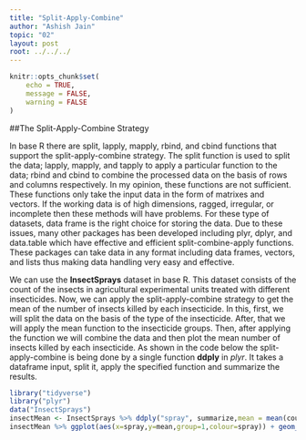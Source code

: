 ```yaml
---
title: "Split-Apply-Combine"
author: "Ashish Jain"
topic: "02"
layout: post
root: ../../../
---
```

```r
knitr::opts_chunk$set(
    echo = TRUE,
    message = FALSE,
    warning = FALSE
)
```
##The Split-Apply-Combine Strategy

In base R there are split, lapply, mapply, rbind, and cbind functions that support the split-apply-combine strategy. The split function is used to split the data; lapply, mapply, and tapply to apply a particular function to the data; rbind and cbind to combine the processed data on the basis of rows and columns respectively. In my opinion, these functions are not sufficient. These functions only take the input data in the form of matrixes and vectors. If the working data is of high dimensions, ragged, irregular, or incomplete then these methods will have problems. For these type of datasets, data frame is the right choice for storing the data. Due to these issues, many other packages has been developed including plyr, dplyr, and data.table which have effective and efficient split-combine-apply functions. These packages can take data in any format including data frames, vectors, and lists thus making data handling very easy and effective.

We can use the **InsectSprays** dataset in base R. This dataset consists of the count of the insects in agricultural experimental units treated with different insecticides. Now, we can apply the split-apply-combine strategy to get the mean of the number of insects killed by each insecticide. In this, first, we will split the data on the basis of the type of the insecticide. After, that we will apply the mean function to the insecticide groups. Then, after applying the function we will combine the data and then plot the mean number of insects killed by each insecticide. As shown in the code below the split-apply-combine is being done by a single function **ddply** in *plyr*. It takes a dataframe input, split it, apply the specified function and summarize the results.

```r
library("tidyverse")
library("plyr")
data("InsectSprays")
insectMean <- InsectSprays %>% ddply("spray", summarize,mean = mean(count))
insectMean %>% ggplot(aes(x=spray,y=mean,group=1,colour=spray)) + geom_line() + geom_point() + labs(x="Spray",y="Mean number of insects killed",title="Insects killed by Insecticides") +theme(plot.title = element_text(hjust = 0.5))
```
